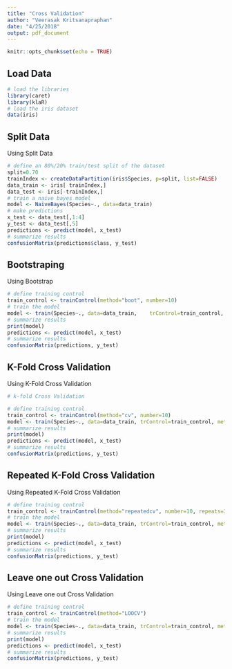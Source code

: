 ```yaml
---
title: "Cross Validation"
author: "Veerasak Kritsanapraphan"
date: "4/25/2018"
output: pdf_document
---
```


```r
knitr::opts_chunk$set(echo = TRUE)
```

## Load Data

```r
# load the libraries
library(caret)
library(klaR)
# load the iris dataset
data(iris)
```

## Split Data

Using Split Data

```r
# define an 80%/20% train/test split of the dataset
split=0.70
trainIndex <- createDataPartition(iris$Species, p=split, list=FALSE)
data_train <- iris[ trainIndex,]
data_test <- iris[-trainIndex,]
# train a naive bayes model
model <- NaiveBayes(Species~., data=data_train)
# make predictions
x_test <- data_test[,1:4]
y_test <- data_test[,5]
predictions <- predict(model, x_test)
# summarize results
confusionMatrix(predictions$class, y_test)
```

## Bootstraping

Using Bootstrap

```r
# define training control
train_control <- trainControl(method="boot", number=10)
# train the model
model <- train(Species~., data=data_train,    trControl=train_control, method="nb")
# summarize results
print(model)
predictions <- predict(model, x_test)
# summarize results
confusionMatrix(predictions, y_test)
```

## K-Fold Cross Validation

Using K-Fold Cross Validation
```r
# k-fold Cross Validation

# define training control
train_control <- trainControl(method="cv", number=10)
model <- train(Species~., data=data_train, trControl=train_control, method="nb")
# summarize results
print(model)
predictions <- predict(model, x_test)
# summarize results
confusionMatrix(predictions, y_test)
```

## Repeated K-Fold Cross Validation

Using Repeated K-Fold Cross Validation
```r
# define training control
train_control <- trainControl(method="repeatedcv", number=10, repeats=3)
# train the model
model <- train(Species~., data=data_train, trControl=train_control, method="nb")
# summarize results
print(model)
predictions <- predict(model, x_test)
# summarize results
confusionMatrix(predictions, y_test)
```

## Leave one out Cross Validation

Using Leave one out Cross Validation
```r
# define training control
train_control <- trainControl(method="LOOCV")
# train the model
model <- train(Species~., data=data_train, trControl=train_control, method="nb")
# summarize results
print(model)
predictions <- predict(model, x_test)
# summarize results
confusionMatrix(predictions, y_test)
```